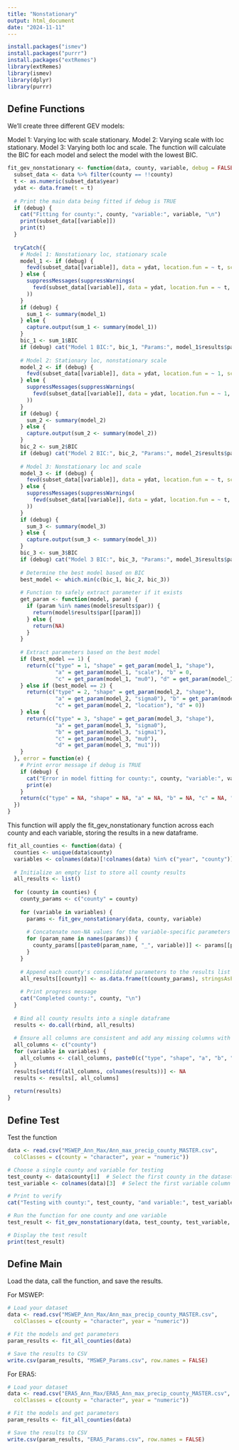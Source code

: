 ```yaml
---
title: "Nonstationary"
output: html_document
date: "2024-11-11"
---
```


```r
install.packages("ismev")
install.packages("purrr")
install.packages("extRemes")
library(extRemes)
library(ismev)
library(dplyr)
library(purrr)
```

## Define Functions

We’ll create three different GEV models:

Model 1: Varying loc with scale stationary.
Model 2: Varying scale with loc stationary.
Model 3: Varying both loc and scale.
The function will calculate the BIC for each model and select the model with the lowest BIC.

```r
fit_gev_nonstationary <- function(data, county, variable, debug = FALSE) {  
  subset_data <- data %>% filter(county == !!county)
  t <- as.numeric(subset_data$year)
  ydat <- data.frame(t = t)
  
  # Print the main data being fitted if debug is TRUE
  if (debug) {
    cat("Fitting for county:", county, "variable:", variable, "\n")
    print(subset_data[[variable]])
    print(t)
  }
  
  tryCatch({
    # Model 1: Nonstationary loc, stationary scale
    model_1 <- if (debug) {
      fevd(subset_data[[variable]], data = ydat, location.fun = ~ t, scale.fun = ~ 1, type = "GEV")
    } else {
      suppressMessages(suppressWarnings(
        fevd(subset_data[[variable]], data = ydat, location.fun = ~ t, scale.fun = ~ 1, type = "GEV")
      ))
    }
    if (debug) {
      sum_1 <- summary(model_1)
    } else {
      capture.output(sum_1 <- summary(model_1))
    }
    bic_1 <- sum_1$BIC
    if (debug) cat("Model 1 BIC:", bic_1, "Params:", model_1$results$par, "\n")
    
    # Model 2: Stationary loc, nonstationary scale
    model_2 <- if (debug) {
      fevd(subset_data[[variable]], data = ydat, location.fun = ~ 1, scale.fun = ~ t, type = "GEV")
    } else {
      suppressMessages(suppressWarnings(
        fevd(subset_data[[variable]], data = ydat, location.fun = ~ 1, scale.fun = ~ t, type = "GEV")
      ))
    }
    if (debug) {
      sum_2 <- summary(model_2)
    } else {
      capture.output(sum_2 <- summary(model_2))
    }
    bic_2 <- sum_2$BIC
    if (debug) cat("Model 2 BIC:", bic_2, "Params:", model_2$results$par, "\n")
    
    # Model 3: Nonstationary loc and scale
    model_3 <- if (debug) {
      fevd(subset_data[[variable]], data = ydat, location.fun = ~ t, scale.fun = ~ t, type = "GEV")
    } else {
      suppressMessages(suppressWarnings(
        fevd(subset_data[[variable]], data = ydat, location.fun = ~ t, scale.fun = ~ t, type = "GEV")
      ))
    }
    if (debug) {
      sum_3 <- summary(model_3)
    } else {
      capture.output(sum_3 <- summary(model_3))
    }
    bic_3 <- sum_3$BIC
    if (debug) cat("Model 3 BIC:", bic_3, "Params:", model_3$results$par, "\n")
    
    # Determine the best model based on BIC
    best_model <- which.min(c(bic_1, bic_2, bic_3))
    
    # Function to safely extract parameter if it exists
    get_param <- function(model, param) {
      if (param %in% names(model$results$par)) {
        return(model$results$par[[param]])
      } else {
        return(NA)
      }
    }
    
    # Extract parameters based on the best model
    if (best_model == 1) {
      return(c("type" = 1, "shape" = get_param(model_1, "shape"),
               "a" = get_param(model_1, "scale"), "b" = 0,
               "c" = get_param(model_1, "mu0"), "d" = get_param(model_1, "mu1")))
    } else if (best_model == 2) {
      return(c("type" = 2, "shape" = get_param(model_2, "shape"),
               "a" = get_param(model_2, "sigma0"), "b" = get_param(model_2, "sigma1"),
               "c" = get_param(model_2, "location"), "d" = 0))
    } else {
      return(c("type" = 3, "shape" = get_param(model_3, "shape"),
               "a" = get_param(model_3, "sigma0"),
               "b" = get_param(model_3, "sigma1"),
               "c" = get_param(model_3, "mu0"),
               "d" = get_param(model_3, "mu1")))
    }
  }, error = function(e) {
    # Print error message if debug is TRUE
    if (debug) {
      cat("Error in model fitting for county:", county, "variable:", variable, "\n")
      print(e)
    }
    return(c("type" = NA, "shape" = NA, "a" = NA, "b" = NA, "c" = NA, "d" = NA))
  })
}
```

This function will apply the fit_gev_nonstationary function across each county and each variable, storing the results in a new dataframe.
```r
fit_all_counties <- function(data) {
  counties <- unique(data$county)
  variables <- colnames(data)[!colnames(data) %in% c("year", "county")]
  
  # Initialize an empty list to store all county results
  all_results <- list()
  
  for (county in counties) {
    county_params <- c("county" = county)
    
    for (variable in variables) {
      params <- fit_gev_nonstationary(data, county, variable)
      
      # Concatenate non-NA values for the variable-specific parameters
      for (param_name in names(params)) {
        county_params[[paste0(param_name, "_", variable)]] <- params[[param_name]]
      }
    }
    
    # Append each county's consolidated parameters to the results list
    all_results[[county]] <- as.data.frame(t(county_params), stringsAsFactors = FALSE)
    
    # Print progress message
    cat("Completed county:", county, "\n")
  }
  
  # Bind all county results into a single dataframe
  results <- do.call(rbind, all_results)
  
  # Ensure all columns are consistent and add any missing columns with NA values
  all_columns <- c("county")
  for (variable in variables) {
    all_columns <- c(all_columns, paste0(c("type", "shape", "a", "b", "c", "d"), "_", variable))
  }
  results[setdiff(all_columns, colnames(results))] <- NA
  results <- results[, all_columns]
  
  return(results)
}
```

## Define Test

Test the function

```r
data <- read.csv("MSWEP_Ann_Max/Ann_max_precip_county_MASTER.csv",
  colClasses = c(county = "character", year = "numeric"))

# Choose a single county and variable for testing
test_county <- data$county[1]  # Select the first county in the dataset
test_variable <- colnames(data)[3]  # Select the first variable column (after 'county' and 'year')

# Print to verify
cat("Testing with county:", test_county, "and variable:", test_variable, "\n")

# Run the function for one county and one variable
test_result <- fit_gev_nonstationary(data, test_county, test_variable, debug=TRUE)

# Display the test result
print(test_result)
```

## Define Main

Load the data, call the function, and save the results. 

For MSWEP:

```r
# Load your dataset
data <- read.csv("MSWEP_Ann_Max/Ann_max_precip_county_MASTER.csv",
  colClasses = c(county = "character", year = "numeric"))

# Fit the models and get parameters
param_results <- fit_all_counties(data)

# Save the results to CSV
write.csv(param_results, "MSWEP_Params.csv", row.names = FALSE)
```

For ERA5:

```r
# Load your dataset
data <- read.csv("ERA5_Ann_Max/ERA5_Ann_max_precip_county_MASTER.csv",
  colClasses = c(county = "character", year = "numeric"))

# Fit the models and get parameters
param_results <- fit_all_counties(data)

# Save the results to CSV
write.csv(param_results, "ERA5_Params.csv", row.names = FALSE)
```
